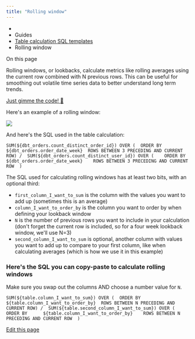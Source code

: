 ```yaml
---
title: "Rolling window"
---
```


* [](/)
* Guides
* [Table calculation SQL templates](/guides/table-calculations/sql-templates)
* Rolling window

On this page

Rolling windows, or lookbacks, calculate metrics like rolling averages using the current row combined with N previous rows. This can be useful for smoothing out volatile time series data to better understand long term trends.

[Just gimme the code! 👾](#heres-the-sql-you-can-copy-paste-to-calculate-rolling-windows)

Here's an example of a rolling window:

![](/assets/images/rolling-window-53f41043a0eb91ed5c240e5c72190323.jpg)

And here's the SQL used in the table calculation:

```
SUM(${dbt_orders.count_distinct_order_id}) OVER (  ORDER BY    ${dbt_orders.order_date_week}  ROWS BETWEEN 3 PRECEDING AND CURRENT ROW) /  SUM(${dbt_orders.count_distinct_user_id}) OVER (    ORDER BY      ${dbt_orders.order_date_week}    ROWS BETWEEN 3 PRECEDING AND CURRENT ROW  )
```

The SQL used for calculating rolling windows has at least two bits, with an optional third:

* `first_column_I_want_to_sum` is the column with the values you want to add up (sometimes this is an average)
* `column_I_want_to_order_by` is the column you want to order by when defining your lookback window
* `N` is the number of previous rows you want to include in your calculation (don't forget the current row is included, so for a four week lookback window, we'll use N=3)
* `second_column_I_want_to_sum` is optional, another column with values you want to add up to compare to your first column, like when calculating averages (which is how we use it in this example)

### Here's the SQL you can copy-paste to calculate rolling windows[​](#heres-the-sql-you-can-copy-paste-to-calculate-rolling-windows "Direct link to Here's the SQL you can copy-paste to calculate rolling windows")

Make sure you swap out the columns AND choose a number value for `N`.

```
SUM(${table.column_I_want_to_sum}) OVER (  ORDER BY    ${table.column_I_want_to_order_by}  ROWS BETWEEN N PRECEDING AND CURRENT ROW) /  SUM(${table.second_column_I_want_to_sum}) OVER (    ORDER BY      ${table.column_I_want_to_order_by}    ROWS BETWEEN N PRECEDING AND CURRENT ROW  )
```

[Edit this page](https://github.com/lightdash/lightdash/edit/main/docs/docs/guides/table-calculations/table-calculation-sql-templates/rolling-window.mdx)
